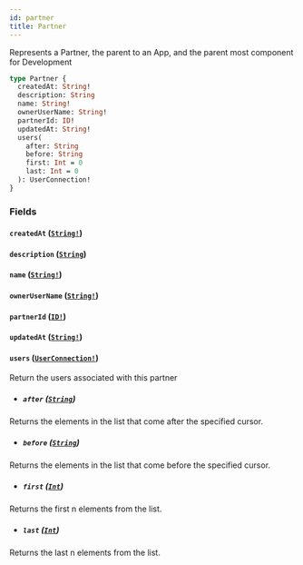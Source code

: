 ```yaml
---
id: partner
title: Partner
---
```


Represents a Partner, the parent to an App, and the parent most component for Development

```graphql
type Partner {
  createdAt: String!
  description: String
  name: String!
  ownerUserName: String!
  partnerId: ID!
  updatedAt: String!
  users(
    after: String
    before: String
    first: Int = 0
    last: Int = 0
  ): UserConnection!
}
```

### Fields

#### `createdAt` ([`String!`](/developers/shared-apis/adminidentity-api/graphql/reference/scalars/string))

#### `description` ([`String`](/developers/shared-apis/adminidentity-api/graphql/reference/scalars/string))

#### `name` ([`String!`](/developers/shared-apis/adminidentity-api/graphql/reference/scalars/string))

#### `ownerUserName` ([`String!`](/developers/shared-apis/adminidentity-api/graphql/reference/scalars/string))

#### `partnerId` ([`ID!`](/developers/shared-apis/adminidentity-api/graphql/reference/scalars/id))

#### `updatedAt` ([`String!`](/developers/shared-apis/adminidentity-api/graphql/reference/scalars/string))

#### `users` ([`UserConnection!`](/developers/shared-apis/adminidentity-api/graphql/reference/objects/user-connection))

Return the users associated with this partner

- ##### `after` ([`String`](/developers/shared-apis/adminidentity-api/graphql/reference/scalars/string))

Returns the elements in the list that come after the specified cursor.

- ##### `before` ([`String`](/developers/shared-apis/adminidentity-api/graphql/reference/scalars/string))

Returns the elements in the list that come before the specified cursor.

- ##### `first` ([`Int`](/developers/shared-apis/adminidentity-api/graphql/reference/scalars/int))

Returns the first n elements from the list.

- ##### `last` ([`Int`](/developers/shared-apis/adminidentity-api/graphql/reference/scalars/int))

Returns the last n elements from the list.
